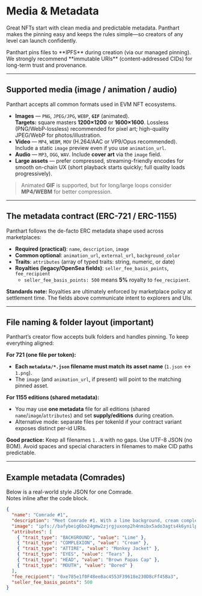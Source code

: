 

# Media & Metadata

Great NFTs start with clean media and predictable metadata. Panthart makes the pinning easy and keeps the rules simple—so creators of any level can launch confidently.

<Callout>
Panthart pins files to **IPFS** during creation (via our managed pinning). We strongly recommend **immutable URIs** (content-addressed CIDs) for long-term trust and provenance.
</Callout>

---

## Supported media (image / animation / audio)

Panthart accepts all common formats used in EVM NFT ecosystems.

- **Images** — `PNG`, `JPEG/JPG`, `WEBP`, **`GIF`** (animated).  
  **Targets:** square masters **1200×1200** or **1600×1600**. Lossless (PNG/WebP-lossless) recommended for pixel art; high-quality JPEG/WebP for photos/illustration.
- **Video** — `MP4`, `WEBM`, `MOV` (H.264/AAC or VP9/Opus recommended). Include a static `image` preview even if you use `animation_url`.
- **Audio** — `MP3`, `OGG`, `WAV`. Include **cover art** via the `image` field.
- **Large assets** — prefer compressed, streaming-friendly encodes for smooth on-chain UX (short playback starts quickly; full quality loads progressively).

> Animated **GIF** is supported, but for long/large loops consider **MP4/WEBM** for better compression.

---

## The metadata contract (ERC-721 / ERC-1155)

Panthart follows the de-facto ERC metadata shape used across marketplaces:

- **Required (practical)**: `name`, `description`, `image`  
- **Common optional**: `animation_url`, `external_url`, `background_color`  
- **Traits**: `attributes` (array of typed traits: string, numeric, or date)  
- **Royalties (legacy/OpenSea fields)**: `seller_fee_basis_points`, `fee_recipient`  
  - `seller_fee_basis_points: 500` means **5%** royalty to `fee_recipient`.

**Standards note:** Royalties are ultimately enforced by marketplace policy at settlement time. The fields above communicate intent to explorers and UIs.

---

## File naming & folder layout (important)

Panthart’s creator flow accepts bulk folders and handles pinning. To keep everything aligned:

**For 721 (one file per token):**


- **Each `metadata/*.json` filename must match its asset name** (`1.json` ↔ `1.png`).  
- The `image` (and `animation_url`, if present) will point to the matching pinned asset.

**For 1155 editions (shared metadata):**

- You may use **one metadata** file for all editions (shared `name`/`image`/`attributes`) and set **supply/editions** during creation.  
- Alternative mode: separate files per tokenId if your contract variant exposes distinct per-id URIs.

<Callout type="info">
<strong>Good practice:</strong> Keep all filenames <code>1..N</code> with no gaps. Use UTF-8 JSON (no BOM). Avoid spaces and special characters in filenames to make CID paths predictable.
</Callout>

---

## Example metadata (Comrades)

Below is a real-world style JSON for one Comrade.  
Notes inline after the code block.

```json copy
{
  "name": "Comrade #1",
  "description": "Meet Comrade #1. With a lime background, cream complexion, monkey jacket attire, tears eyes, brown papas cap head, bored mouth, this comrade is ready to turn your digital world into a playground of fun and flair.",
  "image": "ipfs://bafybeig6bo24gmw2zjrgjuxonp2h4nmibx5ado3agts4k6ynilp35scdrm/1.png",
  "attributes": [
    { "trait_type": "BACKGROUND", "value": "Lime" },
    { "trait_type": "COMPLEXION", "value": "Cream" },
    { "trait_type": "ATTIRE", "value": "Monkey Jacket" },
    { "trait_type": "EYES", "value": "Tears" },
    { "trait_type": "HEAD", "value": "Brown Papas Cap" },
    { "trait_type": "MOUTH", "value": "Bored" }
  ],
  "fee_recipient": "0xe785e1f0F48ee8ac4553F39618e230D8cFf45Ba3",
  "seller_fee_basis_points": 500
}

